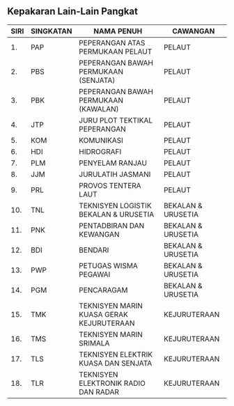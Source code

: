 ## Kepakaran Lain-Lain Pangkat

| SIRI | SINGKATAN | NAMA PENUH                                 | CAWANGAN                            |
|------|------------|-------------------------------------------|-------------------------------------|
| 1.   | PAP        | PEPERANGAN ATAS PERMUKAAN PELAUT          | PELAUT                              |
| 2.   | PBS        | PEPERANGAN BAWAH PERMUKAAN (SENJATA)      | PELAUT                              |
| 3.   | PBK        | PEPERANGAN BAWAH PERMUKAAN (KAWALAN)      | PELAUT                              |
| 4.   | JTP        | JURU PLOT TEKTIKAL PEPERANGAN             | PELAUT                              |
| 5.   | KOM        | KOMUNIKASI                                | PELAUT                              |
| 6.   | HDI        | HIDROGRAFI                                | PELAUT                              |
| 7.   | PLM        | PENYELAM RANJAU                           | PELAUT                              |
| 8.   | JJM        | JURULATIH JASMANI                         | PELAUT                              |
| 9.   | PRL        | PROVOS TENTERA LAUT                       | PELAUT                              |
| 10.  | TNL        | TEKNISYEN LOGISTIK BEKALAN & URUSETIA     | BEKALAN & URUSETIA                  |
| 11.  | PNK        | PENTADBIRAN DAN KEWANGAN                  | BEKALAN & URUSETIA                  |
| 12.  | BDI        | BENDARI                                   | BEKALAN & URUSETIA                  |
| 13.  | PWP        | PETUGAS WISMA PEGAWAI                     | BEKALAN & URUSETIA                  |
| 14.  | PGM        | PENCARAGAM                                | BEKALAN & URUSETIA                  |
| 15.  | TMK        | TEKNISYEN MARIN KUASA GERAK KEJURUTERAAN  | KEJURUTERAAN                        |
| 16.  | TMS        | TEKNISYEN MARIN SRIMALA                   | KEJURUTERAAN                        |
| 17.  | TLS        | TEKNISYEN ELEKTRIK KUASA DAN SENJATA      | KEJURUTERAAN                        |
| 18.  | TLR        | TEKNISYEN ELEKTRONIK RADIO DAN RADAR      | KEJURUTERAAN                        |
